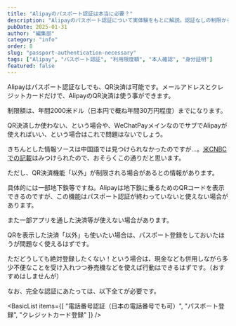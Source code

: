 ```yaml
---
title: "Alipayのパスポート認証は本当に必要？"
description: "Alipayのパスポート認証について実体験をもとに解説。認証なしの制限から認証のメリットまで、判断に必要な情報を網羅的に説明。"
pubDate: 2025-01-31
author: "編集部"
category: "info"
order: 8
slug: "passport-authentication-necessary"
tags: ["Alipay", "パスポート認証", "利用限度額", "本人確認", "身分証明"]
featured: false
---
```



<Summary 
  question="Alipayのパスポート認証は必要か？"
  answer="パスポート認証なしでも利用可能です。ただし、<span class='highlight'>利用限度額が引き下げ</span>になります。また、<span class='highlight'>決済機能以外（地下鉄乗車など）が使えない</span>場合があります。"
  details="制限額は、米CNBCによると年間2000米ドル相当額まで。"
/>

<ArticleSection number="01" title="パスポート認証なしでも使えるが、金額に制限がかかる">

Alipayはパスポート認証なしでも、QR決済は可能です。メールアドレスとクレジットカードだけで、AlipayのQR決済は使う事ができます。

制限額は、年間2000米ドル（日本円で概ね年間30万円程度）までになります。

QR決済しか使わない、という場合や、WeChatPayメインなのでサブでAlipayが使えればいい、という場合はこれで問題はないでしょう。

きちんとした情報ソースは中国語では見つけられなかったのですが…。[米CNBCでの記載](https://www.cnbc.com/2024/03/08/china-is-making-it-much-easier-for-foreigners-to-use-mobile-pay.html)はみつけられたので、おそらくこの通りだと思います。

</ArticleSection>

<ArticleSection number="02" title="パスポート認証をしない場合、QR決済以外が制限される場合がある">

<ImageCard
  src="sha_metro_001"
  title="上海メトロ"
  description="上海メトロでのQR表示ができない可能性があるため注意"
/>

ただし、QR決済機能「以外」が制限される場合があるとの情報があります。

具体的には一部地下鉄等ですね。Alipayは地下鉄に乗るためのQRコードを表示できるのですが、この機能はパスポート認証が終わっていないと使えない場合があります。

また一部アプリを通した決済等が使えない場合があります。

QRを表示した決済「以外」も使いたい場合は、パスポート登録をしておいたほうが問題なく使えるはずです。

ただどうしても絶対登録したくない！という場合は、現金なども併用しながら多少不便なことを受け入れつつ券売機などを使えば行動はできるはずです。（おすすめはしませんが）

なお、完全な認証にあたっては、以下全てが必要です。

<BasicList items={[
  "電話番号認証（日本の電話番号でも可）",
  "パスポート登録",
  "クレジットカード登録"
]} />

</ArticleSection>



<ConclusionSection 
  title="パスポート認証はしなくても良いが、不便になる"
  text="パスポート認証はしなくてもOKです。ただ、使えない機能がでてきます。<br><br>現地で何も問題が起きてほしくない場合には、登録しておくことをおすすめします。逆に問題起きてもいいから絶対登録したくない場合は、登録しなくてもQR決済ぐらいはできます。"
/>